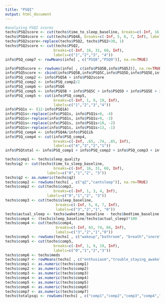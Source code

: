 ```yaml
---
title: "PSQI"
output: html_document
---
```



```r
#analyzing PSQI scores
techs$PSQ2score <- cut(techs$time_to_sleep_baseline, breaks=c(-Inf, 16, 31, 60, Inf), labels=c("1","2","3", "4"))
techs$PSQ4score <- cut(techs$PSQ4A, breaks=c(-Inf, 5, 6, 7, Inf), labels=c("4","3","2", "1"))
techs$PSQ2score<-replace(techs$PSQ2, techs$PSQ2>30, 1)
techs$PSQ2score <- cut(techs$PSQ2, 
                      breaks=c(-Inf, 16, 31, 60, Inf), 
                      labels=c("1","2","3", "4"))
info$PSQ_comp7 <- rowMeans(info[ , c("PSQ8","PSQ9")], na.rm=TRUE)

info$PSQ5score <- rowSums(info[ , c(info$PSQ5B,info$PSQ5J)], na.rm=TRUE)
info$PSQ5score <- cbind(info$PSQ5B,info$PSQ5C,info$PSQ5D,info$PSQ5E,info$PSQ5F,info$PSQ5G,info$PSQ5H,info$PSQ5I,info$PSQ5J)
info$PSQ_comp2 <- info$PSQ5A + info$PSQ2score
info$PSQ_comp2 <- info$PSQ_comp2/2
info$PSQ_comp6 <- info$PSQ6
info$PSQ_comp5 <- info$PSQ5B + info$PSQ5C + info$PSQ5D + info$PSQ5E + info$PSQ5F + info$PSQ5H + info$PSQ5I + info$PSQ5J
info$PSQ_comp5 <- cut(info$PSQ_comp5, 
                      breaks=c(-Inf, 1, 9, 19, Inf), 
                      labels=c("1","2","3","4"))
info$PSQ1s <- (12-info$PSQ1A)
info$PSQ1s<-replace(info$PSQ1s, info$PSQ1s>8, -4)
info$PSQ1s<-replace(info$PSQ1s, info$PSQ1s>9, -3)
info$PSQ1s<-replace(info$PSQ1s, info$PSQ1s>10, -2)
info$PSQ1s<-replace(info$PSQ1s, info$PSQ1s>13, -1)
info$PSQ_comp4 <- info$PSQ4A/info$PSQ1ib
info$PSQ_comp4 <- cut(info$PSQ_comp4, 
                      breaks=c(-Inf, .65, .74, .85, Inf), 
                      labels=c("4","3","2","1"))
info$PSQtotal <- info$PSQ_comp1 + info$PSQ_comp2 + info$PSQ_comp3 + info$PSQ_comp4 + info$PSQ_comp5 + info$PSQ_comp6 + info$PSQ_comp7

```

```r
techs$comp1 <- techs$sleep_quality
techs$q2 <- cut(techs$time_to_sleep_baseline, 
                      breaks=c(-Inf, 16, 31, 60, Inf), 
                   labels=c("0","1","2", "3"))
techs$q2 <- as.numeric(techs$q2)
techs$comp2 <- rowSums(techs[ , c("q2","cantsleep")], na.rm=TRUE)
techs$comp2 <- cut(techs$comp2, 
                      breaks=c(-Inf, 1, 3, 4, Inf), 
                   labels=c("0","1","2", "3"))
techs$comp3 <- cut(techs$sleep_baseline, 
                       breaks=c(-Inf, 5, 6, 7, Inf), 
                       labels=c("3","2","1", "0"))
techs$actual_sleep <- techs$waketime_baseline - techs$bedtime_baseline
techs$comp4 <- (techs$sleep_baseline/techs$actual_sleep)*100
techs$comp4 <- cut(techs$comp4, 
                       breaks=c(-Inf, 65, 74, 84, Inf), 
                       labels=c("3","2","1","0"))
techs$comp5 <- rowSums(techs[ , c("wakeup","bathroom", "breath","snore","cold","hot","nightmares","pain")], na.rm=TRUE)
techs$comp5 <- cut(techs$comp5, 
                      breaks=c(-Inf, 1, 9, 19, Inf), 
                      labels=c("0","1","2","3"))
techs$comp6 <- techs$meds
techs$comp7 <- rowMeans(techs[ , c("enthusiasm","trouble_staying_awake")], na.rm=TRUE)
techs$comp1 <- as.numeric(techs$comp1) 
techs$comp2 <- as.numeric(techs$comp2)
techs$comp3 <- as.numeric(techs$comp3)
techs$comp4 <- as.numeric(techs$comp4)
techs$comp5 <- as.numeric(techs$comp5)
techs$comp6 <- as.numeric(techs$comp6)
techs$comp7 <- as.numeric(techs$comp7)
techs$totalpsqi <- rowSums(techs[ , c("comp1","comp2","comp3","comp4","comp5","comp6","comp7")], na.rm=TRUE)

``` 
